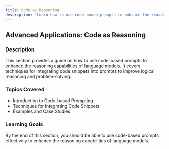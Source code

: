 ```yaml
---
title: Code as Reasoning
description: 'Learn how to use code-based prompts to enhance the reasoning capabilities of language models.'
---
```


## Advanced Applications: Code as Reasoning

### Description
This section provides a guide on how to use code-based prompts to enhance the reasoning capabilities of language models. It covers techniques for integrating code snippets into prompts to improve logical reasoning and problem-solving.

### Topics Covered
- Introduction to Code-based Prompting
- Techniques for Integrating Code Snippets
- Examples and Case Studies

### Learning Goals
By the end of this section, you should be able to use code-based prompts effectively to enhance the reasoning capabilities of language models.

